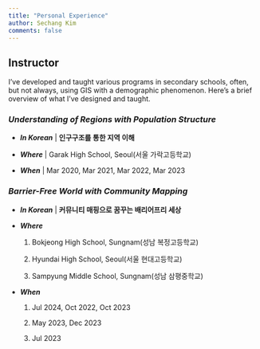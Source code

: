 ```yaml
---
title: "Personal Experience"
author: Sechang Kim
comments: false
---
```


## Instructor

I've developed and taught various programs in secondary schools, often, but not always, using GIS with a demographic phenomenon. Here's a brief overview of what I've designed and taught.

### *Understanding of Regions with Population Structure*

-   ***In Korean*** \| **인구구조를 통한 지역 이해**

-   ***Where*** \| Garak High School, Seoul(서울 가락고등학교)

-   ***When*** \| Mar 2020, Mar 2021, Mar 2022, Mar 2023

### *Barrier-Free World with Community Mapping*

-   ***In Korean*** \| **커뮤니티 매핑으로 꿈꾸는 배리어프리 세상**

-   ***Where***

    1.  Bokjeong High School, Sungnam(성남 복정고등학교)

    2.  Hyundai High School, Seoul(서울 현대고등학교)

    3.  Sampyung Middle School, Sungnam(성남 삼평중학교)

-   ***When***

    1.  Jul 2024, Oct 2022, Oct 2023

    2.  May 2023, Dec 2023

    3.  Jul 2023
